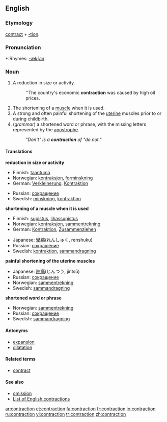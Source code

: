 ==English==

===Etymology===
[[contract]] + [[-tion]].

===Pronunciation===
*:Rhymes: [[Rhymes:English:-ækʃən|-ækʃən]]

===Noun===
{{en-noun}}

# A reduction in size or activity.
#:''The country's economic '''contraction''' was caused by high oil prices.
# The shortening of a [[muscle]] when it is used.
# A strong and often painful shortening of the [[uterine]] muscles prior to or during childbirth.
# (''grammar'') a shortened word or phrase, with the missing letters represented by the [[apostrophe]].
#:''"Don't" is a '''contraction''' of "do not."''

====Translations====

'''reduction in size or activity'''
{{top}}
<!--Languages from A to I go here-->
*Finnish: [[taantuma]]
*Norwegian: [[kontraksjon]], [[forminskning]]
*German: [[Verkleinerung]], [[Kontraktion]]
{{mid}}
<!--Languages from J to Z go here-->
*Russian: [[сокращение]]
*Swedish: [[minskning]], [[kontraktion]]
{{bottom}}

'''shortening of a muscle when it is used'''
{{top}}
<!--Languages from A to I go here-->
*Finnish: [[supistus]], [[lihassupistus]]
*Norwegian: [[kontraksjon]], [[sammentrekning]]
*German: [[Kontraktion]], [[Zusammenziehen]]
{{mid}}
<!--Languages from J to Z go here-->
*Japanese: [[攣縮]](れんしゅく, renshuku)
*Russian: [[сокращение]]
*Swedish: [[kontraktion]], [[sammandragning]]
{{bottom}}

'''painful shortening of the uterine muscles'''
{{top}}
<!--Languages from A to I go here-->
{{mid}}
<!--Languages from J to Z go here-->
*Japanese: [[陣痛]](じんつう, jintsū)
*Russian: [[сокращение]]
*Norwegian: [[sammentrekning]]
*Swedish: [[sammandragning]]
{{bottom}}

'''shortened word or phrase'''
{{top}}
<!--Languages from A to I go here-->
{{mid}}
<!--Languages from J to Z go here-->
*Norwegian: [[sammentrekning]]
*Russian: [[сокращение]]
*Swedish: [[sammandragning]]
{{bottom}}

====Antonyms====
*[[expansion]]
*[[dilatation]]

====Related terms====
*[[contract]]

====See also====
*[[omission]]
*[[:Category:English_contractions|List of English contractions]]

[[ar:contraction]]
[[et:contraction]]
[[fa:contraction]]
[[fr:contraction]]
[[io:contraction]]
[[ru:contraction]]
[[vi:contraction]]
[[tr:contraction]]
[[zh:contraction]]
